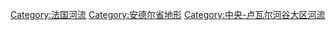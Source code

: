 [[Category:法国河流|Category:法国河流]]
[[Category:安德尔省地形|Category:安德尔省地形]]
[[Category:中央-卢瓦尔河谷大区河流|Category:中央-卢瓦尔河谷大区河流]]